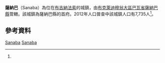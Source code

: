 {{Infobox settlement
|name = 薩納巴
|settlement_type = 
|native_name = Sanaba
|nickname = 
|image_skyline = 
|image_size = 
|image_caption =
|image_flag = 
|image_seal = 
|seal_size =
|image_map = 
|map_caption = 
|pushpin_map = Burkina Faso
|pushpin_map_caption = 薩納巴在布基納法索的位置
|coordinates_region = 
|subdivision_type = 國家
|subdivision_name = {{flag|Burkina Faso}}
|subdivision_type1 = 大區
|subdivision_name1 = [[布克萊迪穆翁大區|布克萊迪穆翁大區]]
|subdivision_type2 = [[布吉納法索行政區劃|省]]
|subdivision_name2 = [[巴瓦省|巴瓦省]]
|subdivision_type3 = [[縣_(布吉納法索)|縣]]
|subdivision_name3 = [[薩納巴縣|薩納巴縣]]
|leader_title = 
|leader_name = 
|established_title = 
|established_date = 
|area_total_km2 = 
|population_as_of = 2012
|population_footnotes =<ref name=world>[https://archive.is/20130111110626/http://www.world-gazetteer.com/wg.php?x=&men=gcis&lng=en&des=wg&srt=pnan&col=abcdefghinoq&msz=1500&sbj=pg&geo=-31 Burkina Faso: largest cities and towns and statistics of their population]</ref>
|population_total = 7,735
|population_density_km2 =
|population_blank1_title = 民族
|population_blank1 = 
|timezone =GMT
|elevation_m = 
|coordinates_display = inline,title
|utc_offset = +0
|latd=12
|latm=24
|lats=24
|latNS=N
|longd=3
|longm=48
|longs=46
|longEW=W
|website = 
}}

'''薩納巴'''（Sanaba）為位在[[布吉納法索|布吉納法索]]的城鎮，由[[布克萊迪穆翁大區|布克萊迪穆翁大區]][[巴瓦省|巴瓦省]][[薩納巴縣|薩納巴縣]]管轄。該城鎮為薩納巴縣的首府。2012年人口普查中該城鎮人口有7,735人<ref name=world/>。

==參考資料==
{{Reflist}}

{{巴瓦省}}

[[Category:布克萊迪穆翁大區聚居地|Sanaba]]
[[Category:巴瓦省|Sanaba]]

{{BurkinaFaso-geo-stub}}